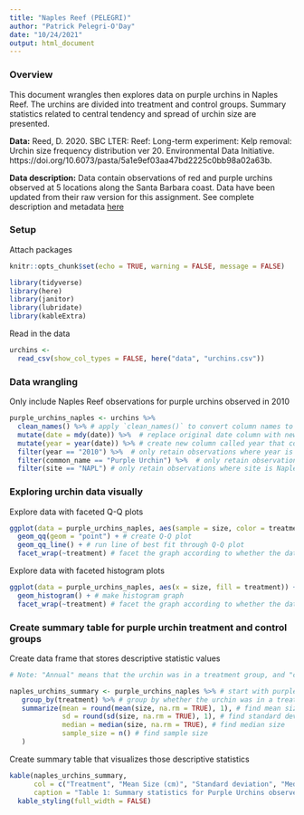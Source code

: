```yaml
---
title: "Naples Reef (PELEGRI)"
author: "Patrick Pelegri-O'Day"
date: "10/24/2021"
output: html_document
---
```


### Overview
This document wrangles then explores data on purple urchins in Naples Reef. The urchins are divided into treatment and control groups. Summary statistics related to central tendency and spread of urchin size are presented.

**Data:** Reed, D. 2020. SBC LTER: Reef: Long-term experiment: Kelp removal: Urchin size frequency distribution ver 20. Environmental Data Initiative. https://doi.org/10.6073/pasta/5a1e9ef03aa47bd2225c0bb98a02a63b. 

**Data description:** Data contain observations of red and purple urchins observed at 5 locations along the Santa Barbara coast. Data have been updated from their raw version for this assignment. See complete description and metadata [here](https://sbclter.msi.ucsb.edu/data/catalog/package/?package=knb-lter-sbc.26)

### Setup

Attach packages
```r
knitr::opts_chunk$set(echo = TRUE, warning = FALSE, message = FALSE)

library(tidyverse)
library(here)
library(janitor)
library(lubridate)
library(kableExtra)
```

Read in the data
```r
urchins <- 
  read_csv(show_col_types = FALSE, here("data", "urchins.csv"))
```

### Data wrangling

Only include Naples Reef observations for purple urchins observed in 2010
```r
purple_urchins_naples <- urchins %>% 
  clean_names() %>% # apply `clean_names()` to convert column names to lower_snake_case
  mutate(date = mdy(date)) %>%  # replace original date column with new date column in YYYY-MM-DD format in which column class is "Date"
  mutate(year = year(date)) %>% # create new column called year that contains the year, derived from the date column
  filter(year == "2010") %>%  # only retain observations where year is 2010
  filter(common_name == "Purple Urchin") %>%  # only retain observations where species common name is Purple Urchin
  filter(site == "NAPL") # only retain observations where site is Naples Reef, abbreviated as NAPL
```

### Exploring urchin data visually

Explore data with faceted Q-Q plots
```r
ggplot(data = purple_urchins_naples, aes(sample = size, color = treatment)) + # define dataset and variables for plot
  geom_qq(geom = "point") + # create Q-Q plot
  geom_qq_line() + # run line of best fit through Q-Q plot
  facet_wrap(~treatment) # facet the graph according to whether the data are from treatment or control group
```

Explore data with faceted histogram plots
```r
ggplot(data = purple_urchins_naples, aes(x = size, fill = treatment)) + # define dataset and variables for plot
  geom_histogram() + # make histogram graph
  facet_wrap(~treatment) # facet the graph according to whether the data are from treatment or control group
```

### Create summary table for purple urchin treatment and control groups

Create data frame that stores descriptive statistic values
```r
# Note: "Annual" means that the urchin was in a treatment group, and "control" means the urchin was in a control group

naples_urchins_summary <- purple_urchins_naples %>% # start with purple_urchins_naples
   group_by(treatment) %>% # group by whether the urchin was in a treatment site or not
   summarize(mean = round(mean(size, na.rm = TRUE), 1), # find mean size, round to 1 decimal
             sd = round(sd(size, na.rm = TRUE), 1), # find standard deviation based on size, round to 1 decimal
             median = median(size, na.rm = TRUE), # find median size
             sample_size = n() # find sample size
   )
```

Create summary table that visualizes those descriptive statistics
```r
kable(naples_urchins_summary,
      col = c("Treatment", "Mean Size (cm)", "Standard deviation", "Median Size (cm)", "Sample Size"),
      caption = "Table 1: Summary statistics for Purple Urchins observed in Naples Reef, comparing treatment (ANNUAL) and control (CONTROL) groups") %>% 
  kable_styling(full_width = FALSE)
```

